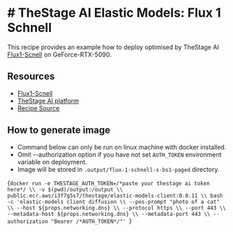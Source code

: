 # # TheStage AI Elastic Models: Flux 1 Schnell

This recipe provides an example how to deploy optimised by TheStage AI [Flux1-Scnell](https://huggingface.co/TheStageAI/Elastic-FLUX.1-schnell) on GeForce-RTX-5090.

## Resources

- [Flux1-Scnell](https://huggingface.co/TheStageAI/Elastic-FLUX.1-schnell)
- [TheStage AI platform](https://app.thestage.ai/)
- [Recipe Source](https://github.com/SaladTechnologies/salad-recipes/tree/master/recipes/thestage/)

## How to generate image

- Command below can only be run on linux machine with docker installed.
- Omit --authorization option if you have not set `AUTH_TOKEN` environment variable on deployment.
- Image will be stored in `.output/flux-1-schnell-s-bs1-paged` directory.

<CodeBlock language="bash">{`docker run -e THESTAGE_AUTH_TOKEN=/*paste your thestage ai token here*/ \\
    -v $(pwd)/output:/output \\
    public.ecr.aws/i3f7g5s7/thestage/elastic-models-client:0.0.11 \\
    bash -c 'elastic-models client diffusion \\
        --pos-prompt "photo of a cat" \\
        --host ${props.networking.dns} \\
        --protocol https \\
        --port 443 \\
        --metadata-host ${props.networking.dns} \\
        --metadata-port 443 \\
        --authorization "Bearer /*AUTH_TOKEN*/"'
`}</CodeBlock>